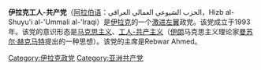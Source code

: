 '''伊拉克工人-共产党'''（[[阿拉伯语|阿拉伯语]]：الحزب الشيوعي العمالي العراقي，Hizb al-Shuyu'i al-'Ummali al-'Iraqi）是[[伊拉克|伊拉克]]的一个[[极左翼|激进左翼]]政党。该党成立于1993年。该党的意识形态是[[马克思主义|马克思主义]]、[[工人-共产主义|工人-共产主义]]（[[伊朗|伊朗]]马克思主义理论家[[曼苏尔·赫克马特|曼苏尔·赫克马特]]提出的一种思想）。该党的主席是Rebwar Ahmed。

[[Category:伊拉克政党|Category:伊拉克政党]]
[[Category:亚洲共产党|Category:亚洲共产党]]